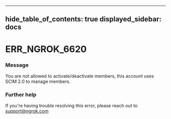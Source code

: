 

---
hide_table_of_contents: true
displayed_sidebar: docs
---


# ERR_NGROK_6620

### Message
You are not allowed to activate/deactivate members, this account uses SCIM 2.0 to manage members.

<ErrorDetails />



### Further help
If you're having trouble resolving this error, please reach out to [support@ngrok.com](mailto:support@ngrok.com?subject=Help%20with%20ERR_NGROK_6620)

